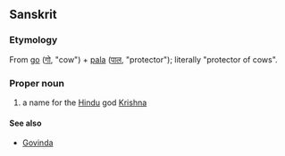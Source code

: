 ==Sanskrit==

===Etymology===
From {{Skr.}} [[go]] ([[गो]], "cow") + [[pala]] ([[पाल]], "protector"); literally "protector of cows".

===Proper noun===
{{en-proper-noun}}

# a name for the [[Hindu]] god [[Krishna]]

====See also====
* [[Govinda]]